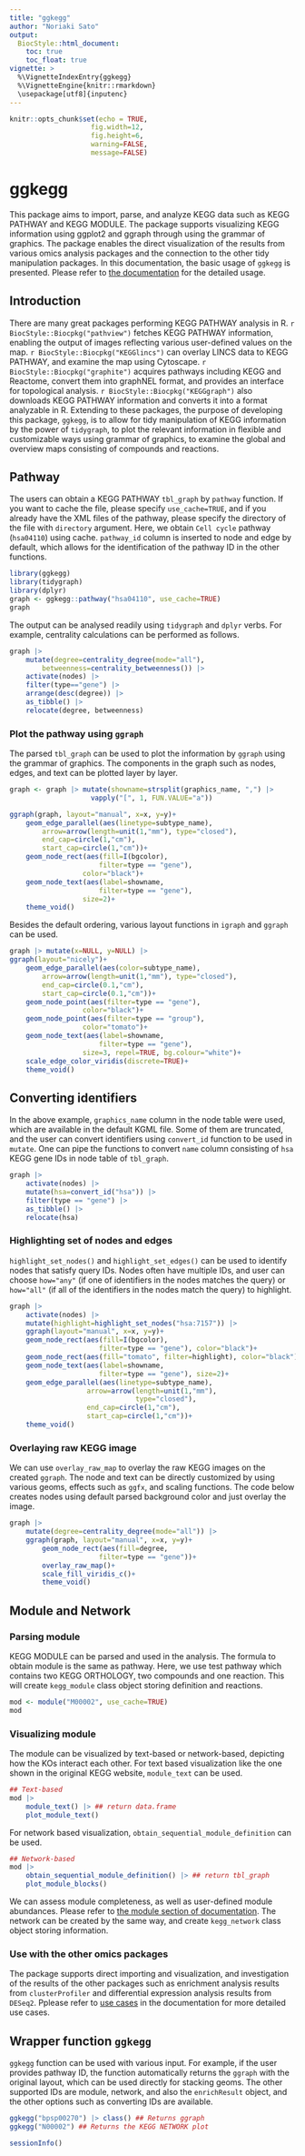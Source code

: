 ```yaml
---
title: "ggkegg"
author: "Noriaki Sato"
output:
  BiocStyle::html_document:
    toc: true
    toc_float: true
vignette: >
  %\VignetteIndexEntry{ggkegg}
  %\VignetteEngine{knitr::rmarkdown}
  \usepackage[utf8]{inputenc}
---
```


```r
knitr::opts_chunk$set(echo = TRUE,
                    fig.width=12,
                    fig.height=6,
                    warning=FALSE,
                    message=FALSE)
```

# ggkegg

This package aims to import, parse, and analyze KEGG data such as KEGG PATHWAY and KEGG MODULE. The package supports visualizing KEGG information using ggplot2 and ggraph through using the grammar of graphics. The package enables the direct visualization of the results from various omics analysis packages and the connection to the other tidy manipulation packages. In this documentation, the basic usage of `ggkegg` is presented. Please refer to [the documentation](https://noriakis.github.io/software/ggkegg) for the detailed usage.

## Introduction

There are many great packages performing KEGG PATHWAY analysis in R. `r BiocStyle::Biocpkg("pathview")` fetches KEGG PATHWAY information, enabling the output of images reflecting various user-defined values on the map. `r BiocStyle::Biocpkg("KEGGlincs")` can overlay LINCS data to KEGG PATHWAY, and examine the map using Cytoscape. `r BiocStyle::Biocpkg("graphite")` acquires pathways including KEGG and Reactome, convert them into graphNEL format, and provides an interface for topological analysis. `r BiocStyle::Biocpkg("KEGGgraph")` also downloads KEGG PATHWAY information and converts it into a format analyzable in R. Extending to these packages, the purpose of developing this package, `ggkegg`, is to allow for tidy manipulation of KEGG information by the power of `tidygraph`, to plot the relevant information in flexible and customizable ways using grammar of graphics, to examine the global and overview maps consisting of compounds and reactions.

## Pathway

The users can obtain a KEGG PATHWAY `tbl_graph` by `pathway` function. If you want to cache the file, please specify `use_cache=TRUE`, and if you already have the XML files of the pathway, please specify the directory of the file with `directory` argument. Here, we obtain `Cell cycle` pathway (`hsa04110`) using cache. `pathway_id` column is inserted to node and edge by default, which allows for the identification of the pathway ID in the other functions.

```r
library(ggkegg)
library(tidygraph)
library(dplyr)
graph <- ggkegg::pathway("hsa04110", use_cache=TRUE)
graph
```

The output can be analysed readily using `tidygraph` and `dplyr` verbs. For example, centrality calculations can be performed as follows.

```r
graph |> 
    mutate(degree=centrality_degree(mode="all"),
        betweenness=centrality_betweenness()) |> 
    activate(nodes) |>
    filter(type=="gene") |>
    arrange(desc(degree)) |>
    as_tibble() |>
    relocate(degree, betweenness)
```

### Plot the pathway using `ggraph`

The parsed `tbl_graph` can be used to plot the information by `ggraph` using the grammar of graphics. The components in the graph such as nodes, edges, and text can be plotted layer by layer.

```r
graph <- graph |> mutate(showname=strsplit(graphics_name, ",") |>
                    vapply("[", 1, FUN.VALUE="a"))

ggraph(graph, layout="manual", x=x, y=y)+
    geom_edge_parallel(aes(linetype=subtype_name),
        arrow=arrow(length=unit(1,"mm"), type="closed"),
        end_cap=circle(1,"cm"),
        start_cap=circle(1,"cm"))+
    geom_node_rect(aes(fill=I(bgcolor),
                      filter=type == "gene"),
                  color="black")+
    geom_node_text(aes(label=showname,
                      filter=type == "gene"),
                  size=2)+
    theme_void()
```

Besides the default ordering, various layout functions in `igraph` and `ggraph` can be used.

```r
graph |> mutate(x=NULL, y=NULL) |>
ggraph(layout="nicely")+
    geom_edge_parallel(aes(color=subtype_name),
        arrow=arrow(length=unit(1,"mm"), type="closed"),
        end_cap=circle(0.1,"cm"),
        start_cap=circle(0.1,"cm"))+
    geom_node_point(aes(filter=type == "gene"),
                  color="black")+
    geom_node_point(aes(filter=type == "group"),
                  color="tomato")+
    geom_node_text(aes(label=showname,
                      filter=type == "gene"),
                  size=3, repel=TRUE, bg.colour="white")+
    scale_edge_color_viridis(discrete=TRUE)+
    theme_void()
```

## Converting identifiers

In the above example, `graphics_name` column in the node table were used, which are available in the default KGML file. Some of them are truncated, and the user can convert identifiers using `convert_id` function to be used in `mutate`. One can pipe the functions to convert `name` column consisting of `hsa` KEGG gene IDs in node table of `tbl_graph`.

```r
graph |>
    activate(nodes) |>
    mutate(hsa=convert_id("hsa")) |>
    filter(type == "gene") |>
    as_tibble() |>
    relocate(hsa)
```

### Highlighting set of nodes and edges

`highlight_set_nodes()` and `highlight_set_edges()` can be used to identify nodes that satisfy query IDs. Nodes often have multiple IDs, and user can choose `how="any"` (if one of identifiers in the nodes matches the query) or `how="all"` (if all of the identifiers in the nodes match the query) to highlight.

```r
graph |>
    activate(nodes) |>
    mutate(highlight=highlight_set_nodes("hsa:7157")) |>
    ggraph(layout="manual", x=x, y=y)+
    geom_node_rect(aes(fill=I(bgcolor),
                      filter=type == "gene"), color="black")+
    geom_node_rect(aes(fill="tomato", filter=highlight), color="black")+
    geom_node_text(aes(label=showname,
                      filter=type == "gene"), size=2)+
    geom_edge_parallel(aes(linetype=subtype_name),
                   arrow=arrow(length=unit(1,"mm"),
                               type="closed"),
                   end_cap=circle(1,"cm"),
                   start_cap=circle(1,"cm"))+
    theme_void()
```


### Overlaying raw KEGG image

We can use `overlay_raw_map` to overlay the raw KEGG images on the created `ggraph`.
The node and text can be directly customized by using various geoms, effects such as `ggfx`, and scaling functions.
The code below creates nodes using default parsed background color and just overlay the image.

```r
graph |>
    mutate(degree=centrality_degree(mode="all")) |>
    ggraph(graph, layout="manual", x=x, y=y)+
        geom_node_rect(aes(fill=degree,
                      filter=type == "gene"))+
        overlay_raw_map()+
        scale_fill_viridis_c()+
        theme_void()
```

## Module and Network

### Parsing module

KEGG MODULE can be parsed and used in the analysis. The formula to obtain module is the same as pathway. Here, we use test pathway which contains two KEGG ORTHOLOGY, two compounds and one reaction.
This will create `kegg_module` class object storing definition and reactions.

```r
mod <- module("M00002", use_cache=TRUE)
mod
```

### Visualizing module

The module can be visualized by text-based or network-based, depicting how the KOs interact each other.
For text based visualization like the one shown in the original KEGG website, `module_text` can be used.

```r
## Text-based
mod |>
    module_text() |> ## return data.frame
    plot_module_text()
```

For network based visualization, `obtain_sequential_module_definition` can be used.

```r
## Network-based
mod |>
    obtain_sequential_module_definition() |> ## return tbl_graph
    plot_module_blocks()
```

We can assess module completeness, as well as user-defined module abundances. Please refer to [the module section of documentation](https://noriakis.github.io/software/ggkegg/module.html). The network can be created by the same way, and create `kegg_network` class object storing information.

### Use with the other omics packages

The package supports direct importing and visualization, and investigation of the results of the other packages such as enrichment analysis results from `clusterProfiler` and differential expression analysis results from `DESeq2`. Pplease refer to [use cases](https://noriakis.github.io/software/ggkegg/usecases.html) in the documentation for more detailed use cases.

## Wrapper function `ggkegg`

`ggkegg` function can be used with various input. For example, if the user provides pathway ID, the function automatically returns the `ggraph` with the original layout, which can be used directly for stacking geoms. The other supported IDs are module, network, and also the `enrichResult` object, and the other options such as converting IDs are available.

```r
ggkegg("bpsp00270") |> class() ## Returns ggraph
ggkegg("N00002") ## Returns the KEGG NETWORK plot
```


```r
sessionInfo()
```